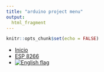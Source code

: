 ```yaml
---
title: "arduino project menu"
output:
  html_fragment
---
```


```r
knitr::opts_chunk$set(echo = FALSE)
```

<ul class="navbar">
<li><a href="indice.html">Inicio</a></li>
<li><a href="esp8266_es.html">ESP 8266</a></li>
<li><a href="index.html"><img src="img/Icons-flag-uk.png" alt="English flag"></a></li>

